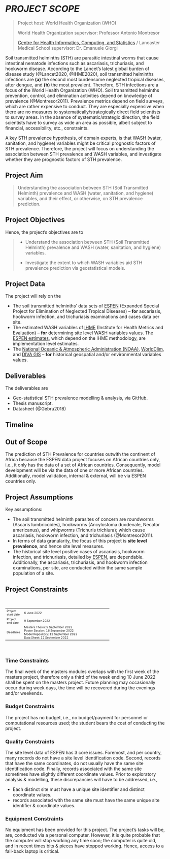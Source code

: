 
\appendix

<!--- # *APPENDIX* {-} --->

# *PROJECT SCOPE*

> Project host: World Health Organization (WHO)
>
> World Health Organization supervisor: Professor Antonio Montresor
>
> [Centre for Health Informatics, Computing, and Statistics](https://chicas.lancaster-university.uk) / Lancaster Medical School supervisor: Dr. Emanuele Giorgi

Soil transmitted helminths (STH) are parasitic intestinal worms that cause intestinal nematode infections such as ascariasis, trichuriasis, and hookworm disease.  According to the Lancet's latest global burden of disease study (@Lancet2020, @IHME2020), soil transmitted helminths infections are **(a)** the second most burdensome neglected tropical diseases, after dengue, and **(b)** the most prevalent.  Therefore, STH infections are a focus of the World Health Organization (WHO).  Soil transmitted helminths prevention, control, and elimination activities depend on knowledge of prevalence (@Montresor2011).  Prevalence metrics depend on field surveys, which are rather expensive to conduct. They are especially expensive when there are no measures to systematically/strategically direct field scientists to survey areas.  In the absence of systematic/strategic direction, the field scientists have to survey as wide an area as possible, albeit subject to financial, accessibility, etc., constraints.

A key STH prevalence hypothesis, of domain experts, is that WASH (water, sanitation, and hygiene) variables might be critical prognostic factors of STH prevalence.  Therefore, the project will focus on understanding the association between STH prevalence and WASH variables, and investigate whether they are prognostic factors of STH prevalence.

## Project Aim

> Understanding the association between STH (Soil Transmitted Helminth) prevalence and WASH (water, sanitation, and hygiene) variables,
> and their effect, or otherwise, on STH prevalence prediction.

## Project Objectives

Hence, the project's objectives are to

> * Understand the association between STH (Soil Transmitted Helminth) prevalence and WASH (water, sanitation, and hygiene) variables.
>
> * Investigate the extent to which WASH variables aid STH prevalence prediction via geostatistical models.

## Project Data

The project will rely on the

* The soil transmitted helminths' data sets of [ESPEN](https://espen.afro.who.int/) (Expanded Special Project for Elimination of Neglected Tropical Diseases) --
**for** ascariasis, hookworm infection, and trichuriasis examinations and cases data per site.
* The estimated WASH variables of [IHME](https://www.healthdata.org/research-article/mapping-geographic-inequalities-access-drinking-water-and-sanitation-facilities-low)
(Institute for Health Metrics and Evaluation) -- **for** determining site level WASH variables values. The [ESPEN estimates](https://espen.afro.who.int/diseases/wash), which
depend on the IHME methodology, are implementation level estimates.
* The [National Oceanic & Atmospheric Administration (NOAA)](https://www.ncdc.noaa.gov/cdo-web/datasets), [WorldClim](https://www.worldclim.org/data/index.html),
and [DIVA GIS](https://www.diva-gis.org/Data) -- **for** historical geospatial and/or environmental variables values.

## Deliverables

The deliverables are

* Geo-statistical STH prevalence modelling & analysis, via GitHub.
* Thesis manuscript.
* Datasheet (@Gebru2018)

## Timeline

\small
\begin{center}
\renewcommand{\arraystretch}{1.5}
\begin{tabular}{l p{0.5\linewidth}l}\footnotesize
$\;$ & Item \\ \hline
$2022/06/20$ - $2022/07/08$ & Addressing site level records identification issues (refer to the quality constraints section further below).  The derivation of site level variable values; WASH and environmental variables values. \\
$2022/07/12$ - $2022/07/30$ & Exploratory data analysis.{\par}Exploration of geospatial binomial logistic models. \\
$2022/08/01$ - $2022/08/21$ & Final modelling stage; two models at most.{\par}Model validation.{\par}Model testing. \\
$2022/08/22$ - $2022/09/06$ & Manuscript writing. \\
$2022/09/08$ - $2022/09/11$ & Finalise modelling & analysis repository and data sheet. \\
$2022/09/11$ - $2022/09/15$ & Poster preparation. \\
\end{tabular}
\end{center}
\normalsize


## Out of Scope

The prediction of STH Prevalence for countries outwith the continent of Africa because the ESPEN data project focuses on African countries only, i.e., it only has the data of a set of African countries.  Consequently, model development will be via the data of one or more African countries.  Additionally, model validation, internal & external, will be via ESPEN countries only.

## Project Assumptions

Key assumptions:

* The soil transmitted helminth parasites of concern are roundworms (Ascaris lumbricoides), hookworms (Ancylostoma duodenale, Necator americanus), and whipworms (Trichuris trichiura); which cause ascariasis, hookworm infection, and trichuriasis (@Montresor2011).
* In terms of data granularity, the focus of this project is **site level prevalence**, and hence site level measures.
* The historical site level positive cases of ascariasis, hookworm infection, and trichuriasis, detailed by [ESPEN](https://espen.afro.who.int/), are dependable.  Additionally, the ascariasis, trichuriasis, and hookworm infection examinations, per site, are conducted within the same sample population of a site.

## Project Constraints

<br>

<table style="width: 65%; font-size: 65%; text-align: left;">
    <colgroup>
        <col span="1" style="width: 2.5%;">
        <col span="1" style="width: 60%;">
    </colgroup>
    <tr>
        <td>Project start date</td>
        <td>6 June 2022</td>
    </tr>
    <tr>
        <td>Project end date</td>
        <td>9 September 2022</td>
    </tr>
    <tr>
        <td>Deadlines</td>
        <td>Masters Thesis: 9 September 2022<br>Poster Session: 16 September 2022<br>Model Repository: 12 September 2022<br>Data Sheet: 12 September 2022</td>
    </tr>
</table>

<br>

### **Time Constraints**

The final week of the masters modules overlaps with the first week of the masters project, therefore only a third of the week ending 10 June 2022 shall be spent on the masters project.  Future planning may occasionally occur during week days, the time will be recovered during the evenings and/or weekends.

### **Budget Constraints**

The project has no budget, i.e., no budget/payment for personnel or computational resources used; the student bears the cost of conducting the project.


### **Quality Constraints**

The site level data of ESPEN has 3 core issues. Foremost, and per country, many records do not have a site level identification code.  Second, records that have the same coordinates, do not usually have the same site identification code.  Finally, records associated with the same site sometimes have slightly different coordinate values.  Prior to exploratory analysis & modelling, these discrepancies will have to be addressed, i.e.,

* Each distinct site must have a unique site identifier and distinct coordinate values.
* records associated with the same site must have the same unique site identifier & coordinate values.

### **Equipment Constraints**

No equipment has been provided for this project.  The project's tasks will be, are, conducted via a personal computer.  However, it is quite probable that the computer will stop working any time soon; the computer is quite old, and in recent times bits & pieces have stopped working.  Hence, access to a fall-back laptop is critical.
